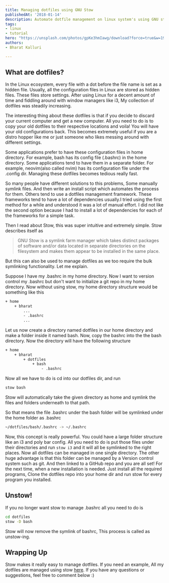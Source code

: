 ```yaml
---
title: Managing dotfiles using GNU Stow
publishedAt: '2018-01-14'
description: Automate dotfile management on linux system's using GNU stow.
tags:
- linux
- tutorial
hero: "https://unsplash.com/photos/gpKe3hmIawg/download?force=true&w=1920"
authors:
- Bharat Kalluri

---
```

## What are dotfiles?


In the Linux ecosystem, every file with a dot before the file name is set as a hidden file. Usually, all the configuration files in Linux are stored as hidden files. These files store settings. After using Linux for a decent amount of time and fiddling around with window managers like i3, My collection of dotfiles was steadily increasing.


The interesting thing about these dotfiles is that if you decide to discard your current computer and get a new computer. All you need to do is to copy your old dotfiles to their respective locations and voila! You will have your old configurations back. This becomes extremely useful if you are a distro hopper like me or just someone who likes messing around with different settings.


Some applications prefer to have these configuration files in home directory. For example, bash has its config file (.bashrc) in the home directory. Some applications tend to have them in a separate folder. For example, neovim(also called nvim) has its configuration file under the .config dir. Managing these dotfiles becomes tedious really fast.


So many people have different solutions to this problems, Some manually symlink files. And then write an install script which automates the process for them. Others tend to use a dotfiles management framework. These frameworks tend to have a lot of dependencies usually.I tried using the first method for a while and understood it was a lot of manual effort. I did not like the second option because I had to install a lot of dependencies for each of the frameworks for a simple task.


Then I read about Stow, this was super intuitive and extremely simple. Stow describes itself as


> GNU Stow is a symlink farm manager which takes distinct packages of software and/or data located in separate directories on the filesystem and makes them appear to be installed in the same place.


But this can also be used to manage dotfiles as we too require the bulk symlinking functionality. Let me explain.


Suppose I have my .bashrc in my home directory. Now I want to version control my .bashrc but don't want to initialize a git repo in my home directory. Now without using stow, my home directory structure would be something like this

```bash
+ home
	+ bharat
		...
		- .bashrc
		...
```

Let us now create a directory named dotfiles in our home directory and make a folder inside it named bash. Now, copy the bashrc into the the bash directory. Now the directory will have the following structure
```bash
+ home
	+ bharat
		+ dotfiles
			+ bash
				- .bashrc
```
Now all we have to do is cd into our dotfiles dir, and run
```bash
stow bash
```
Stow will automatically take the given directory as home and symlink the files and folders underneath to that path.

So that means the file .bashrc under the bash folder will be symlinked under the home folder as .bashrc
```bash
~/dotfiles/bash/.bashrc -> ~/.bashrc
```

Now, this concept is really powerful. You could have a large folder structure like an i3 and poly bar config. All you need to do is put those files under their directories and run ```stow i3``` and it will all be symlinked to the right places. Now all dotfiles can be managed in one single directory. The other huge advantage is that this folder can be managed by a Version control system such as git. And then linked to a GitHub repo and you are all set! For the next time, when a new installation is needed. Just install all the required programs, Clone the dotfiles repo into your home dir and run stow for every program you installed.

## Unstow!
If you no longer want stow to manage .bashrc all you need to do is
```bash
cd dotfiles
stow -D bash
```
Stow will now remove the symlink of bashrc, This process is called as unstow-ing.


## Wrapping Up

Stow makes it really easy to manage dotfiles. If you need an example, All my dotfiles are managed using stow [here](https://github.com/BharatKalluri/dotfiles). If you have any questions or suggestions, feel free to comment below :)
